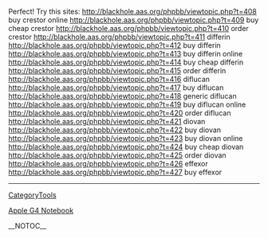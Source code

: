 Perfect! Try this sites: http://blackhole.aas.org/phpbb/viewtopic.php?t=408 buy crestor online
http://blackhole.aas.org/phpbb/viewtopic.php?t=409 buy cheap crestor
http://blackhole.aas.org/phpbb/viewtopic.php?t=410 order crestor
http://blackhole.aas.org/phpbb/viewtopic.php?t=411 differin
http://blackhole.aas.org/phpbb/viewtopic.php?t=412 buy differin
http://blackhole.aas.org/phpbb/viewtopic.php?t=413 buy differin online
http://blackhole.aas.org/phpbb/viewtopic.php?t=414 buy cheap differin
http://blackhole.aas.org/phpbb/viewtopic.php?t=415 order differin
http://blackhole.aas.org/phpbb/viewtopic.php?t=416 diflucan
http://blackhole.aas.org/phpbb/viewtopic.php?t=417 buy diflucan
http://blackhole.aas.org/phpbb/viewtopic.php?t=418 generic diflucan
http://blackhole.aas.org/phpbb/viewtopic.php?t=419 buy diflucan online
http://blackhole.aas.org/phpbb/viewtopic.php?t=420 order diflucan
http://blackhole.aas.org/phpbb/viewtopic.php?t=421 diovan
http://blackhole.aas.org/phpbb/viewtopic.php?t=422 buy diovan
http://blackhole.aas.org/phpbb/viewtopic.php?t=423 buy diovan online
http://blackhole.aas.org/phpbb/viewtopic.php?t=424 buy cheap diovan
http://blackhole.aas.org/phpbb/viewtopic.php?t=425 order diovan
http://blackhole.aas.org/phpbb/viewtopic.php?t=426 effexor
http://blackhole.aas.org/phpbb/viewtopic.php?t=427 buy effexor
----
[[CategoryTools]]

[http://technorati.com/posts/tag/Apple+G4+Notebook Apple G4 Notebook]

__NOTOC__